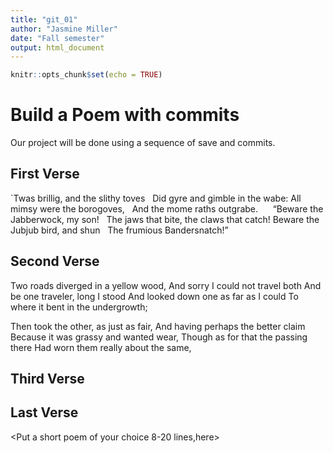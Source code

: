 ```yaml
---
title: "git_01"
author: "Jasmine Miller"
date: "Fall semester"
output: html_document
---
```


```r
knitr::opts_chunk$set(echo = TRUE)
```
# Build a Poem with commits
Our project will be done using a sequence of save and commits.

## First Verse 
<Put the first two verses of Jabberwocky by Lewis Carrol in this section>
`Twas brillig, and the slithy toves
  Did gyre and gimble in the wabe:
All mimsy were the borogoves,
  And the mome raths outgrabe.
  
  "Beware the Jabberwock, my son!
  The jaws that bite, the claws that catch!
Beware the Jubjub bird, and shun
  The frumious Bandersnatch!"


## Second Verse
<Put the first two verses of The Road Not Taken by Robert Frost here>
Two roads diverged in a yellow wood,
And sorry I could not travel both
And be one traveler, long I stood
And looked down one as far as I could
To where it bent in the undergrowth; 

Then took the other, as just as fair,
And having perhaps the better claim
Because it was grassy and wanted wear,
Though as for that the passing there
Had worn them really about the same,


## Third Verse
<Put the first two verses of The Walrus and the Carpenter here>

## Last Verse
<Put a short poem of your choice 8-20 lines,here>
